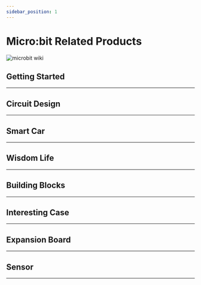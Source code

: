 ```yaml
---
sidebar_position: 1
---
```











# Micro:bit Related Products

![microbit wiki](./images/microbit-wiki.png)

## Getting Started

---

<cardbox>
  <card
    href="./getting-started/microbit-smart-coding-kit/"
    title="Smart Coding Kit"
    description="Elecfreaks Smart Coding Kit is a wearable device based on micro:bit button cell extension baord Pro, a DIY micro:bit watch can be easily made with a simple installing method."
    img={microbit_smart_coding_kit_Icon}
  />
  <card
    href="./getting-started/microbit-basic-kit/"
    title="Basic Kit"
    description="ELECFREAKS micro:bit basic kit is an entry-level kit. We carefully select 5 most common electric bricks, which can be easily connected to micro:bit via basic:bit. This kit can help students learn how to build their micro:bit projects quickly. And these electric bricks can be driven by Makecode defaulted blocks directly. You don't have to add any extra package. It is helpful for students to understand the usage of electric bricks from its principle."
    img={microbit_basic_kit_Icon}
  />
  <card
    href="./getting-started/microbit-tinker-kit/"
    title="Tinker Kit"
    description="ElecFreaks Micro:bit Tinker Kit is a set of Micro:bit accessory that enables you to connect all kinds of modules easily without a group of messy breadboard wires."
    img={microbit_tinker_kit_Icon}
  />
</cardbox>

## Circuit Design
---

<cardbox>
  <card
    href="./circuit-design/microbit-starter-kit/"
    title="Starter Kit"
    description="ElecFreaks Micro:bit Starter Kit is designed for people who is at the door step of learning electric circuit and programming knowledge. The kit has provided some basic electronic components like LED, button, buzzer, temperature sensor, steering engine and motor etc. Micro:bit Starter Kit can help you enter a wonderful of electronic world."
    img={microbit_starter_kit_Icon}
  />
  <card
    href="./circuit-design/microbit-experiment-box-kit/"
    title="Experiment Box Kit"
    description="The Elecfreaks Experimental Box is a brand new teaching aid developed by ELECFREAKS. We included traditional components such as the temperature sensor, photocell, servo, motor and LEDs. But we also added electronic components such as the MOSFET transistor, different values of resistors, and a trimpot to combine circuit design with programming."
    img={microbit_experiment_box_kit_Icon}
  />
</cardbox>

## Smart Car
---

<cardbox>
  <card
    href="./microbit-smart-car/microbit-smart-cutebot/"
    title="Smart Cutebot"
    description="ELECFREAKS Cutebot is a rear-drive smart car driven by dual high speed motors.There are many on-board equipments on the Cutebot including ultrasonic sensor and distance sensor, two RGB LED headlights and clearance lamps on the bottom, two line-tracking probes, an active buzzer as the horn and so on! Let's drive your first smart car!"
    img={microbit_smart_cutebot_Icon}
  />
  <card
    href="./microbit-smart-car/microbit-tpbot/"
    title="Tpbot"
    description="TP Bot is a smart coding car for micro:bit. It can be regarded as a toy for its preset functions that do not need a micro:bit; it can also be used as a teaching aid at the same time, you can code it via the micro:bit or make extensions for the other modules and the Lego bricks to develop children’s imagination and creativity."
    img={microbit_tpbot_Icon}
  />
  <card
    href="./microbit-smart-car/microbit-ringbit-car-v2/"
    title="Ringbit Car V2"
    description="The ELECFREAKS Ring:bit Car is a small DIY smart car driven by the BBC micro:bit and the ELECFREAKS Ring:bit. The Ring:bit extends the micro:bit's 3 GPIO ports and allow for different sensors and components to be easily attached to the micro:bit. A basic Ring:bit Car can be easily programmed to run autonomously, with a remote control, and even create rainbow beacons of light. Just add one of the many extensions available and your Ring:bit Car can do even more things like line and light following, obstacle avoiding, drawing and more!"
    img={microbit_ringbit_car_v2_Icon}
  />
  <card
    href="./microbit-smart-car/microbit-wonder-rugged-car/"
    title="Wonder Rugged Car"
    description="The Wonder Rugged Kit for micro:bit is a car that can move in all directions based on Wukong Breakout board.The mecanum wheels in 8CM diameter make it possible to move in all directions and drift to left or right easily with a wild outlook. The AWD provides continuous strong power and each wheel can be programmed."
    img={microbit_wonder_rugged_car_Icon}
  />
  <card
    href="./microbit-smart-car/microbit-motorbit-smart-car-kit/"
    title="Motorbit Smart Car Kit"
    description="motor:bit smart car kit is a tailor-made smart car for micro:bit and motor:bit. This kit includes a micro:bit, motor:bit, sonar:bit and 2 line tracking modules. You can use this kit to DIY a micro:bit two-wheel smart car."
    img={microbit_motorbit_smart_car_kit_Icon}
  />
</cardbox>


## Wisdom Life
---

<cardbox>
  <card
    href="./wisdom-life/microbit-smart-home-kit/"
    title="Smart Home Kit"
    description="Smart home Kit is a product about smart home project based on micro:bit which is developed by ELECFREAK. We selected executed components commonly used at home as TMP36 temperature sensor, sound sensor, crash sensor, servo, motor. You can build scene like windowsill, wardrobe and fish tank, create yourself smart sweet home and programming to intelligently driving them using micro:bit. Smart home is what makes life more practical and playing with it is what makes life more interesting."
    img={microbit_smart_home_kit_Icon}
  />
  <card
    href="./wisdom-life/microbit-smart-science-iot-kit/"
    title="Smart Science Iot Kit"
    description="ELECFREAKS Smart Science IoT Kit is developed based on loT:Bit,a new breakout board compatible with science sensors such as theultrasonic sensor, dust sensor, light sensor and water level sensor,.including RTC Timing and WIFI module. You can gather data via thesensors and send data to the cloud with more stable and accuratedata analysis."
    img={microbit_smart_science_iot_kit_Icon}
  />
  <card
    href="./wisdom-life/microbit-smart-agriculture-kit/"
    title="Smart Agriculture Kit"
    description="The micro:bit Smart Agriculture Kit has a well-selection of IoT:bit, DS18B20 temperature sensor, soil moisture sensor, water level sensor, PIR sensor, servos and etc., we could use it to build such themes as the smart insects repelling machine, the ecological greenhouse, the fish pond water level monitoring device and more, from which we can learn the modern agriculture and program and explore more possibilities to apply the information technology in agriculture."
    img={microbit_smart_agriculture_kit_Icon}
  />
  <card
    href="./wisdom-life/microbit-smart-city-kit/"
    title="Smart City Kit"
    description="The Smart City Kit has a well-selection of IoT:bit, DHT11 sensor, soil moisture sensor, water level sensor, sonar:bit, servos and etc., we could use it to build such themes as the smart parking lot, transportation network and river level monitoring…, we can use it to learn more about the IoT and program, and more possibilities of the future city scenes are able to be constructed via it!"
    img={microbit_smart_city_kit_Icon}
  />
  <card
    href="./wisdom-life/microbit-smart-health-kit/"
    title="Smart Health Kit"
    description=""
    img={microbit_smart_health_kit_Icon}
  />
</cardbox>

## Building Blocks
---

<cardbox>
  <card
    href="./building-blocks/nezha-inventors-kit/"
    title="Nezha Inventors Kit"
    description="Based on Planet X sensors, Nezha Inventor's Kit is designed for BBC micro:bit. It contains multiple sensors and modules including LED, trimpot, soil moisture sensor, ultrasonic sensor, crash sensor, line-tracking sensor, etc., and also with over 400 pieces of bricks. We've built over 36 cases with this kit aiming to cultivate and inspire kids' creativity and imagination."
    img={nezha_inventors_kit_Icon}
  />
  <card
    href="./building-blocks/wonder-building-kit/"
    title="Wonder Building Kit"
    description=""
    img={wonder_building_kit_Icon}
  />
  <card
    href="./building-blocks/ringbit-bricks-pack/"
    title="Ringbit Bricks Pack"
    description="Based on the Ring:bit V2 from Elecfreaks, the micro:bit Ring:bit Bricks Pack contains 360 degrees servos, the LED strips and almost 200 pieces bricks. Together with the well-designed assembly instructions and courses, it makes the kids learn the coding easily as well as how to build blocks in an interesting way. Let's start building our kits with the tips!"
    img={ringbit_bricks_pack_Icon}
  />
</cardbox>

## Interesting Case
---

<cardbox>
  <card
    href="./microbit/interesting-case/magic-wand-kit/"
    title="Magic Wand Kit"
    description=""
    img={magic_wand_kit_Icon}
  />
  <card
    href="./microbit/interesting-case/straw-manipulator/"
    title="Straw Manipulator"
    description=""
    img={straw_manipulator_Icon}
  />
</cardbox>

## Expansion Board
---

<cardbox>
  <card
    href="./microbit/expansion-board/"
    title="Expansion Board"
    description=""
    img={expansion_board_Icon}
  />
</cardbox>

## Sensor
---

<cardbox>
  <card
    href="./microbit/sensor/octopus-sensors/"
    title="Octopus Sensors"
    description=""
    img={octopus_sensors_Icon}
  />
  <card
    href="./microbit/sensor/planet-x-sensors/"
    title="Planet X Sensors"
    description=""
    img={planet_x_sensors_Icon}
  />
</cardbox>
